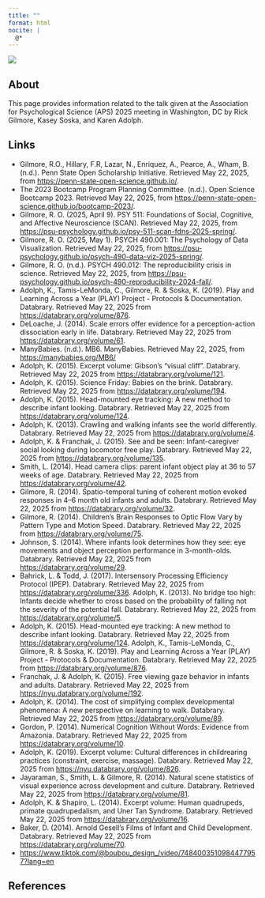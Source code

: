 ```yaml
---
title: ""
format: html
nocite: |
  @*
---
```


![](include/img/show-dont-tell-aps-2025.png)

## About

This page provides information related to the talk given at the Association for Psychological Science (APS) 2025 meeting in Washington, DC by Rick Gilmore, Kasey Soska, and Karen Adolph.

## Links

- Gilmore, R.O., Hillary, F.R, Lazar, N., Enriquez, A., Pearce, A., Wham, B. (n.d.). Penn State Open Scholarship Initiative. Retrieved May 22, 2025, from <https://penn-state-open-science.github.io/>.
- The 2023 Bootcamp Program Planning Committee. (n.d.). Open Science Bootcamp 2023. Retrieved May 22, 2025, from <https://penn-state-open-science.github.io/bootcamp-2023/>.
- Gilmore, R. O. (2025, April 9). PSY 511: Foundations of Social, Cognitive, and Affective Neuroscience (SCAN). Retrieved May 22, 2025, from <https://psu-psychology.github.io/psy-511-scan-fdns-2025-spring/>.
- Gilmore, R. O. (2025, May 1). PSYCH 490.001: The Psychology of Data Visualization. Retrieved May 22, 2025, from <https://psu-psychology.github.io/psych-490-data-viz-2025-spring/>.
- Gilmore, R. O. (n.d.). PSYCH 490.012: The reproducibility crisis in science. Retrieved May 22, 2025, from <https://psu-psychology.github.io/psych-490-reproducibility-2024-fall/>.
- Adolph, K., Tamis-LeMonda, C., Gilmore, R. & Soska, K. (2019). Play and Learning Across a Year (PLAY) Project - Protocols & Documentation. Databrary. Retrieved May 22, 2025 from <https://databrary.org/volume/876>.
- DeLoache, J. (2014). Scale errors offer evidence for a perception-action dissociation early in life. Databrary. Retrieved May 22, 2025 from <https://databrary.org/volume/61>.
- ManyBabies. (n.d.). MB6. ManyBabies. Retrieved May 22, 2025, from <https://manybabies.org/MB6/>
- Adolph, K. (2015). Excerpt volume: Gibson's “visual cliff”. Databrary. Retrieved May 22, 2025 from <https://databrary.org/volume/121>.
- Adolph, K. (2015). Science Friday: Babies on the brink. Databrary. Retrieved May 22, 2025 from <https://databrary.org/volume/194>.
- Adolph, K. (2015). Head-mounted eye tracking: A new method to describe infant looking. Databrary. Retrieved May 22, 2025 from <https://databrary.org/volume/124>.
- Adolph, K. (2013). Crawling and walking infants see the world differently. Databrary. Retrieved May 22, 2025 from <https://databrary.org/volume/4>.
- Adolph, K. & Franchak, J. (2015). See and be seen: Infant-caregiver social looking during locomotor free play. Databrary. Retrieved May 22, 2025 from <https://databrary.org/volume/135>.
- Smith, L. (2014). Head camera clips: parent infant object play at 36 to 57 weeks of age. Databrary. Retrieved May 22, 2025 from <https://databrary.org/volume/42>.
- Gilmore, R. (2014). Spatio-temporal tuning of coherent motion evoked responses in 4–6 month old infants and adults. Databrary. Retrieved May 22, 2025 from <https://databrary.org/volume/32>.
- Gilmore, R. (2014). Children's Brain Responses to Optic Flow Vary by Pattern Type and Motion Speed. Databrary. Retrieved May 22, 2025 from <https://databrary.org/volume/75>.
- Johnson, S. (2014). Where infants look determines how they see: eye movements and object perception performance in 3-month-olds. Databrary. Retrieved May 22, 2025 from <https://databrary.org/volume/29>.
- Bahrick, L. & Todd, J. (2017). Intersensory Processing Efficiency Protocol (IPEP). Databrary. Retrieved May 22, 2025 from <https://databrary.org/volume/336>.
Adolph, K. (2013). No bridge too high: Infants decide whether to cross based on the probability of falling not the severity of the potential fall. Databrary. Retrieved May 22, 2025 from <https://databrary.org/volume/5>.
- Adolph, K. (2015). Head-mounted eye tracking: A new method to describe infant looking. Databrary. Retrieved May 22, 2025 from <https://databrary.org/volume/124>.
Adolph, K., Tamis-LeMonda, C., Gilmore, R. & Soska, K. (2019). Play and Learning Across a Year (PLAY) Project - Protocols & Documentation. Databrary. Retrieved May 22, 2025 from <https://databrary.org/volume/876>.
- Franchak, J. & Adolph, K. (2015). Free viewing gaze behavior in infants and adults. Databrary. Retrieved May 22, 2025 from <https://nyu.databrary.org/volume/192>.
- Adolph, K. (2014). The cost of simplifying complex developmental phenomena: A new perspective on learning to walk. Databrary. Retrieved May 22, 2025 from <https://databrary.org/volume/89>.
- Gordon, P. (2014). Numerical Cognition Without Words: Evidence from Amazonia. Databrary. Retrieved May 22, 2025 from <https://databrary.org/volume/10>.
- Adolph, K. (2019). Excerpt volume: Cultural differences in childrearing practices (constraint, exercise, massage). Databrary. Retrieved May 22, 2025 from <https://nyu.databrary.org/volume/826>.
- Jayaraman, S., Smith, L. & Gilmore, R. (2014). Natural scene statistics of visual experience across development and culture. Databrary. Retrieved May 22, 2025 from <https://databrary.org/volume/81>.
- Adolph, K. & Shapiro, L. (2014). Excerpt volume: Human quadrupeds, primate quadrupedalism, and Uner Tan Syndrome. Databrary. Retrieved May 22, 2025 from <https://databrary.org/volume/16>.
- Baker, D. (2014). Arnold Gesell’s Films of Infant and Child Development. Databrary. Retrieved May 22, 2025 from <https://databrary.org/volume/70>.
- <https://www.tiktok.com/@boubou_design_/video/7484003510984477957?lang=en>

## References

::: {#refs}
:::
